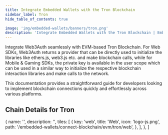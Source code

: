 ```yaml
---
title: Integrate Embedded Wallets with the Tron Blockchain
sidebar_label: Tron
hide_table_of_contents: true

image: 'img/embedded-wallets/banners/tron.png'
description: 'Integrate Embedded Wallets with the Tron Blockchain | Embedded Wallets'
---
```



Integrate Web3Auth seamlessly with EVM-based Tron Blockchain. For Web SDKs, Web3Auth returns a provider that can be directly used to initialize the libraries like ethers.js, web3.js etc. and make blockchain calls, while for Mobile & Gaming SDKs, the private key is available in the user scope which can be used in a similar way to initialize the respective blockchain interaction libraries and make calls to the network.

This documentation provides a straightforward guide for developers looking to implement blockchain connections quickly and effortlessly across various platforms.

## Chain Details for Tron

<ChainDetailsTron />

  {
    name: '',
    description: '',
    tiles: [
      {
        key: 'web',
        title: 'Web',
        icon: 'logo-js.png',
        path: '/embedded-wallets/connect-blockchain/evm/tron/web',
      },
    ],
  },
]

<Tiles tileGroups={Tron} />
